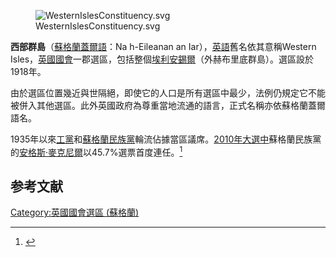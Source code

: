 {{request translation|en}}
{{Refimprove|time=2019-05-03T16:59:44+00:00}}
[[File:WesternIslesConstituency.svg|right]]

'''西部群島'''（[[蘇格蘭蓋爾語|蘇格蘭蓋爾語]]：Na h-Eileanan an Iar），[[英語|英語]]舊名依其意稱Western Isles，[[英國|英國]][[英國國會|國會]]一郡選區，包括整個[[埃利安錫爾|埃利安錫爾]]（外赫布里底群島）。選區設於1918年。

由於選區位置幾近與世隔絕，即使它的人口是所有選區中最少，法例仍規定它不能被併入其他選區。此外英國政府為尊重當地流通的語言，正式名稱亦依蘇格蘭蓋爾語名。

1935年以來[[工黨_(英國)|工黨]]和[[蘇格蘭民族黨|蘇格蘭民族黨]]輪流佔據當區議席。[[2010年英國大選|2010年大選中]]蘇格蘭民族黨的[[安格斯·麥克尼爾|安格斯·麥克尼爾]]以45.7%選票首度連任。<ref name="">{{cite news
|publisher=[[英國廣播公司|英國廣播公司]]
|date=2010年5月7日
|title=Election 2010/Constituency/Na H-Eileanan An Iar [Western Isles]
|url=http://news.bbc.co.uk/1/shared/election2010/results/constituency/847.stm
|accessdate=2010年5月7日
|archive-date=2017年9月2日
|archive-url=https://web.archive.org/web/20170902112414/http://news.bbc.co.uk/1/shared/election2010/results/constituency/847.stm
|dead-url=no
}}</ref>

==参考文献==
<div class="references-small">
<references></references>
</div>

{{DEFAULTSORT:Na h-Eileanan an Iar}}
{{英國國會選區 (蘇格蘭)}}
[[Category:英國國會選區_(蘇格蘭)|Category:英國國會選區 (蘇格蘭)]]
{{英国地理小作品}}